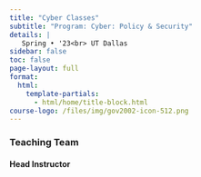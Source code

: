 ```yaml
---
title: "Cyber Classes"
subtitle: "Program: Cyber: Policy & Security"
details: |
   Spring • '23<br> UT Dallas
sidebar: false
toc: false
page-layout: full
format:
  html:
    template-partials:
      - html/home/title-block.html
course-logo: /files/img/gov2002-icon-512.png
---
```




### Teaching Team

#### Head Instructor




<!--





::: {.grid .course-details}

::: {.g-col-12 .g-col-sm-12 .g-col-md-8}



### Teaching Team

#### Head Instructor

::: {.grid}

::: {.g-col-3}


![Link]()

:::

::: {.g-col-9}



- {{< fa user >}} &nbsp; [{{< var instructor.name >}}]({{< var instructor.url >}})
- {{< fa university >}} &nbsp; {{< var instructor.office >}}
- {{< fa envelope >}} &nbsp; <a href="mailto:{{< var instructor.email >}}">{{< var instructor.email >}}</a>
- {{< fa brands twitter >}} &nbsp; [{{< var instructor.twitter >}}](https://www.twitter.com/{{< var instructor.twitter >}})
- {{< fa calendar-check >}} &nbsp; [Schedule an appointment]({{< var instructor.appointment_url >}})

::: 

:::

#### Teaching Fellow

::: {.grid}

::: {.g-col-3}


![](files/img/mitsuru.jpg)
 
:::

::: {.g-col-9}



- {{< fa user >}} &nbsp; [Mitsuru Mukaigawara](https://www.mitsurumukaigawara.com)
- {{< fa envelope >}} &nbsp; <a href="mailto:mailto:mitsuru_mukaigawara@g.harvard.edu">mitsuru_mukaigawara@g.harvard.edu</a>


::: 

:::


:::


::: {.g-col-12 .g-col-md-4 .contact-policy}

### Course details

- {{< fa calendar >}} &nbsp; {{< var course.days >}}
- {{< fa calendar-alt >}} &nbsp; {{< var course.dates >}}
- {{< fa clock >}} &nbsp; {{< var course.time >}}
- {{< fa location-dot >}} &nbsp; {{< var course.location >}}
- {{< fa brands slack >}} &nbsp; [Slack]({{< var course.slack >}})

### Contacting us

{{< var instructor.contact_policy >}}
:::

:::

-->